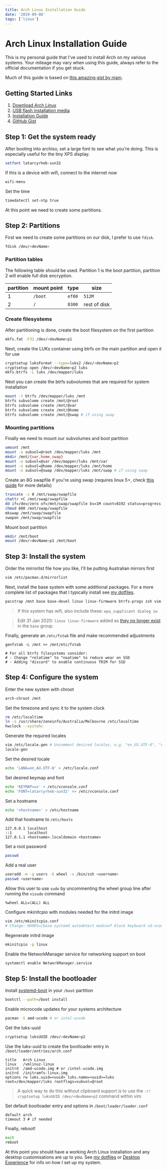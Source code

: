 ```yaml
---
title: Arch Linux Installation Guide
date: '2019-09-08'
tags: ['linux']
---
```


# Arch Linux Installation Guide

This is my personal guide that I've used to install Arch on my various systems.
Your mileage may vary when using this guide, always refer to the official
documentation if you get stuck.

Much of this guide is based on [this amazing gist by njam](https://gist.github.com/njam/85ab2771b40ccc7ddcef878eb82a0fe9).

## Getting Started Links

1. [Download Arch Linux](https://www.archlinux.org/download/)
2. [USB flash installation media](https://wiki.archlinux.org/index.php/USB_flash_installation_media)
3. [Installation Guide](https://wiki.archlinux.org/index.php/Installation_Guide)
4. [GitHub Gist](https://gist.github.com/njam/85ab2771b40ccc7ddcef878eb82a0fe9)

## Step 1: Get the system ready

After booting into archiso, set a large font to see what you're doing. This is
especially useful for the tiny XPS display.

```bash
setfont latarcyrheb-sun32
```

If this is a device with wifi, connect to the internet now

```bash
wifi-menu
```

Set the time

```bash
timedatectl set-ntp true
```

At this point we need to create some partitions.

## Step 2: Partitions

First we need to create some partitions on our disk, I prefer to use `fdisk`.

```bash
fdisk /dev/<devName>
```

### Partition tables

The following table should be used. Partition 1 is the boot partition, partition
2 will enable full disk encryption.

| partition | mount point | type   | size         |
| --------- | ----------- | ------ | ------------ |
| 1         | `/boot`     | `ef00` | `512M`       |
| 2         | `/`         | `8300` | rest of disk |

### Create filesystems

After partitioning is done, create the boot filesystem on the first partition

```bash
mkfs.fat -F32 /dev/<devName>p1
```

Next, create the LUKs container using btrfs on the main partition and open it
for use

```bash
cryptsetup luksFormat --type=luks2 /dev/<devName>p2
cryptsetup open /dev/<devName>p2 luks
mkfs.btrfs -L luks /dev/mapper/luks
```

Next you can create the btrfs subvolumes that are required for system
installation

```bash
mount -t btrfs /dev/mapper/luks /mnt
btrfs subvolume create /mnt/@root
btrfs subvolume create /mnt/@var
btrfs subvolume create /mnt/@home
btrfs subvolume create /mnt/@swap # if using swap
```

### Mounting partitions

Finally we need to mount our subvolumes and boot partition

```bash
umount /mnt
mount -o subvol=@root /dev/mapper/luks /mnt
mkdir /mnt/{var,home,swap}
mount -o subvol=@var /dev/mapper/luks /mnt/var
mount -o subvol=@home /dev/mapper/luks /mnt/home
mount -o subvol=@swap /dev/mapper/luks /mnt/swap # if using swap
```

Create an 8G swapfile if you're using swap (requires linux 5+, check [this
guide](https://fogelholk.io/installing-arch-with-lvm-on-luks-and-btrfs/) for
more details)

```bash
truncate -s 0 /mnt/swap/swapfile
chattr +C /mnt/swap/swapfile
dd if=/dev/zero of=/mnt/swap/swapfile bs=1M count=8192 status=progress
chmod 600 /mnt/swap/swapfile
mkswap /mnt/swap/swapfile
swapon /mnt/swap/swapfile
```

Mount boot partition

```bash
mkdir /mnt/boot
mount /dev/<devName>p1 /mnt/boot
```

## Step 3: Install the system

Order the mirrorlist file how you like, I'll be putting Australian mirrors first

```bash
vim /etc/pacman.d/mirrorlist
```

Next, install the base system with some additional packages. For a more complete
list of packages that I typically install see [my
dotfiles](https://gitlab.com/JackCuthbert/dotfiles).

```bash
pacstrap /mnt base base-devel linux linux-firmware btrfs-progs zsh vim git sudo efibootmgr networkmanager network-manager-applet
```

> If this system has wifi, also include these: `wpa_supplicant dialog iw`

> Edit 31 Jan 2020: `linux linux-firmware` added as [they no longer exist](https://www.archlinux.org/news/base-group-replaced-by-mandatory-base-package-manual-intervention-required/)
> in the `base` group.

Finally, generate an `/etc/fstab` file and make recommended adjustments

```bash:/etc/fstab
genfstab -L /mnt >> /mnt/etc/fstab

# For all btrfs filesystems consider:
# - Change "relatime" to "noatime" to reduce wear on SSD
# - Adding "discard" to enable continuous TRIM for SSD
```

## Step 4: Configure the system

Enter the new system with chroot

```bash
arch-chroot /mnt
```

Set the timezone and sync it to the system clock

```bash
rm /etc/localtime
ln -s /usr/share/zoneinfo/Australia/Melbourne /etc/localtime
hwclock --systohc
```

Generate the required locales

```bash
vim /etc/locale.gen	# Uncomment desired locales, e.g. "en_US.UTF-8", "en_AU.UTF-8"
locale-gen
```

Set the desired locale

```bash
echo 'LANG=en_AU.UTF-8' > /etc/locale.conf
```

Set desired keymap and font

```bash
echo 'KEYMAP=us' > /etc/vconsole.conf
echo 'FONT=latarcyrheb-sun32' >> /etc/vconsole.conf
```

Set a hostname

```bash
echo '<hostname>' > /etc/hostname
```

Add that hostname to `/etc/hosts`

```text
127.0.0.1 localhost
::1       localhost
127.0.1.1 <hostname>.localdomain <hostname>
```

Set a root password

```bash
passwd
```

Add a real user

```bash
useradd -m -g users -G wheel -s /bin/zsh <username>
passwd <username>
```

Allow this user to use `sudo` by uncommenting the wheel group line after running
the `visudo` command

```text
%wheel ALL=(ALL) ALL
```

Configure mkinitcpio with modules needed for the initrd image

```bash
vim /etc/mkinitcpio.conf
# Change: HOOKS=(base systemd autodetect modconf block keyboard sd-vconsole sd-encrypt filesystems)
```

Regenerate initrd image

```bash
mkinitcpio -p linux
```

Enable the NetworkManager service for networking support on boot

```bash
systemctl enable NetworkManager.service
```

## Step 5: Install the bootloader

Install [systemd-boot](https://wiki.archlinux.org/index.php/Systemd-boot) in
your `/boot` partition

```bash
bootctl --path=/boot install
```

Enable microcode updates for your systems architecture

```bash
pacman -S amd-ucode # or intel-ucode
```

Get the luks-uuid

```bash
cryptsetup luksUUID /dev/<devName>p2
```

Use the luks-uuid to create the bootloader entry in `/boot/loader/entries/arch.conf`

```text
title   Arch Linux
linux   /vmlinuz-linux
initrd  /amd-ucode.img # or /intel-ucode.img
initrd  /initramfs-linux.img
options rw luks.uuid=<uuid> luks.name=<uuid>=luks root=/dev/mapper/luks rootflags=subvol=@root
```

> A quick way to do this without clipboard support is to use the
> `:r! cryptsetup luksUUID /dev/<devName>p2` command within vim

Set default bootloader entry and options in `/boot/loader/loader.conf`

```text
default	arch
timeout 3 # if needed
```

Finally, reboot!

```bash
exit
reboot
```

At this point you should have a working Arch Linux installation and any desktop
customisations are up to you. See [my
dotfiles](https://gitlab.com/JackCuthbert/dotfiles) or [Desktop
Experience](/notes/arch-linux/desktop-experience/) for info on how I set up
my system.
